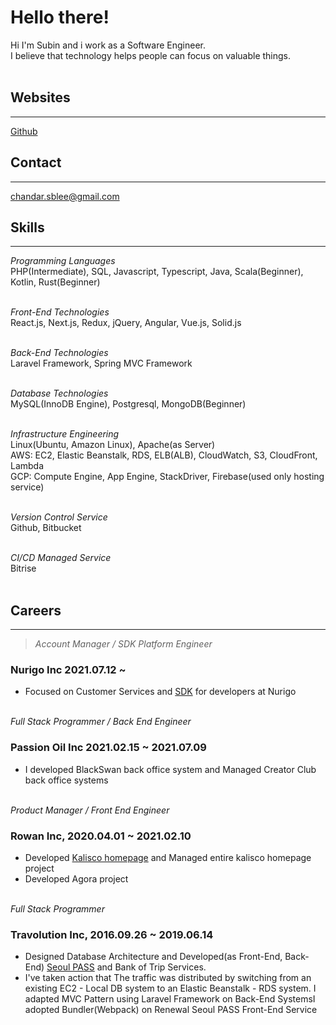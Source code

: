 
<Title>About Me</Title>

<Navigator />

# Hello there!

Hi I'm Subin and i work as a Software Engineer.<br/>
I believe that technology helps people can focus on valuable things.<br /><br />

## Websites

---

<a href="https://github.com/Palbahngmiyine" target="_blank" rel="noopener">Github</a>

## Contact

---

[chandar.sblee@gmail.com](mailto:chandar.sblee@gmail.com)

## Skills

---

*Programming Languages*<br />
PHP(Intermediate), SQL, Javascript, Typescript, Java, Scala(Beginner), Kotlin, Rust(Beginner)<br /><br />

*Front-End Technologies*<br />
React.js, Next.js, Redux, jQuery, Angular, Vue.js, Solid.js<br /><br />

*Back-End Technologies*<br />
Laravel Framework, Spring MVC Framework<br /><br />

*Database Technologies*<br />
MySQL(InnoDB Engine), Postgresql, MongoDB(Beginner)<br /><br />

*Infrastructure Engineering*<br />
Linux(Ubuntu, Amazon Linux), Apache(as Server)<br />
AWS: EC2, Elastic Beanstalk, RDS, ELB(ALB), CloudWatch, S3, CloudFront, Lambda<br />
GCP: Compute Engine, App Engine, StackDriver, Firebase(used only hosting service)<br /><br />

*Version Control Service*<br />
Github, Bitbucket<br /><br />

*CI/CD Managed Service*<br />
Bitrise<br /><br />

## Careers

---

> *Account Manager / SDK Platform Engineer*
### Nurigo Inc 2021.07.12 ~
- Focused on Customer Services and <a href="https://github.com/solapi" target="_blank" rel="noopener">SDK</a> for developers at Nurigo<br /><br />

*Full Stack Programmer / Back End Engineer*
### Passion Oil Inc 2021.02.15 ~ 2021.07.09
- I developed BlackSwan back office system and Managed Creator Club back office systems <br/><br />

*Product Manager / Front End Engineer*
### Rowan Inc, 2020.04.01 ~ 2021.02.10
- Developed <a href="https://kalisco.co.kr" target="_blank" rel="noopener">Kalisco homepage</a> and Managed entire kalisco homepage project
- Developed Agora project<br/><br/>

*Full Stack Programmer*<br />
### Travolution Inc, 2016.09.26 ~ 2019.06.14
- Designed Database Architecture and Developed(as Front-End, Back-End)
<a href="https://www.seoultravelpass.com" target="_blank">Seoul PASS</a> and Bank of Trip Services.
- I've taken action that The traffic was distributed by switching from an existing EC2 - Local DB system to an Elastic Beanstalk - RDS system. I adapted MVC Pattern using Laravel Framework on Back-End SystemsI adopted Bundler(Webpack) on Renewal Seoul PASS Front-End Service
<br /><br />
